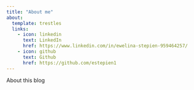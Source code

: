 ```yaml
---
title: "About me"
about:
  template: trestles
  links:
    - icon: linkedin
      text: LinkedIn
      href: https://www.linkedin.com/in/ewelina-stepien-959464257/
    - icon: github
      text: Github
      href: https://github.com/estepien1
---
```


About this blog
